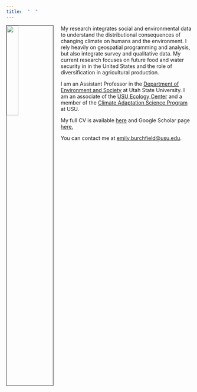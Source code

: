 ```yaml
---
title:  "  "
---
```


<img src="./pics/Burchfield_head_shot.jpg" style="width:25%; border:1px solid; margin-right: 20px" align="left">


My research integrates social and environmental data to understand the distributional consequences of changing climate on humans and the environment. I rely heavily on geospatial programming and analysis, but also integrate survey and qualitative data.  My current research focuses on future food and water security in in the United States and the role of diversification in agricultural production.

I am an Assistant Professor in the [Department of Environment and Society](https://qcnr.usu.edu/envs/) at Utah State University.  I am an associate of the [USU Ecology Center](https://ecology.usu.edu/) and a member of the [Climate Adaptation Science Program](https://climateadaptation.usu.edu/) at USU.

My full CV is available [here](files/Burchfield_CV.pdf) and Google Scholar page [here.](https://scholar.google.com/citations?user=G-fs5tsAAAAJ&hl=en)

You can contact me at [emily.burchfield@usu.edu](mailto:emily.burchfield@usu.edu).
